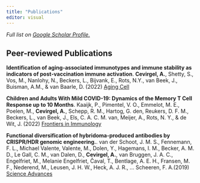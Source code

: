 ```yaml
---
title: "Publications"  
editor: visual 
---
```


*Full list on [Google Scholar Profile.](https://scholar.google.com/citations?user=IuIH1soAAAAJ&hl=en&oi=ao)*

## Peer-reviewed Publications

**Identification of aging‐associated immunotypes and immune stability as indicators of post‐vaccination immune activation**. **Cevirgel, A.**, Shetty, S., Vos, M., Nanlohy, N., Beckers, L., Bijvank, E., Rots, N.Y., van Beek, J., Buisman, A.M., & van Baarle, D. (2022) [Aging Cell](https://doi.org/10.1111/acel.13703)



**Children and Adults With Mild COVID-19: Dynamics of the Memory T Cell Response up to 10 Months**. Kaaijk, P., Pimentel, V. O., Emmelot, M. E., Poelen, M., **Cevirgel, A.**, Schepp, R. M., Hartog, G. den, Reukers, D. F. M., Beckers, L., van Beek, J., Els, C. A. C. M. van, Meijer, A., Rots, N. Y., & de Wit, J. (2022) [Frontiers in Immunology](https://doi.org/10.3389/fimmu.2022.817876)


**Functional diversification of hybridoma-produced antibodies by CRISPR/HDR genomic engineering.**. van der Schoot, J. M. S., Fennemann, F. L., Michael Valente, Valente, M., Dolen, Y., Hagemans, I. M., Becker, A. M. D., Le Gall, C. M., van Dalen, D., **Cevirgel, A.**, van Bruggen, J. A. C., Engelfriet, M., Melanie Engelfriet, Čaval, T., Bentlage, A. E. H., Fransen, M. F., Nederend, M., Leusen, J. H. W., Heck, A. J. R., ... Scheeren, F. A.(2019) [Science Advances](https://doi.org/10.1126/sciadv.aaw1822)
